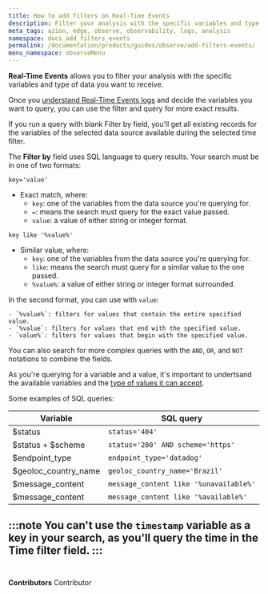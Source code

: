 ```yaml
---
title: How to add filters on Real-Time Events
description: Filter your analysis with the specific variables and type of data you want to receive.
meta_tags: azion, edge, observe, observability, logs, analysis
namespace: docs_add_filters_events
permalink: /documentation/products/guides/observe/add-filters-events/
menu_namespace: observeMenu
---
```


**Real-Time Events** allows you to filter your analysis with the specific variables and type of data you want to receive.

Once you [understand Real-Time Events logs](/en/documentation/products/guides/observe/understand-logs/) and decide the variables you want to query, you can use the filter and query for more exact results.

If you run a query with blank Filter by field, you’ll get all existing records for the variables of the selected data source available during the selected time filter.

The **Filter by** field uses SQL language to query results. Your search must be in one of two formats:

`key='value'`

- Exact match, where:
    - `key`: one of the variables from the data source you're querying for.
    - `=`: means the search must query for the exact value passed.
    - `value`: a value of either string or integer format.

`key like '%value%'`

- Similar value, where:
    - `key`: one of the variables from the data source you're querying for.
    - `like`: means the search must query for a similar value to the one passed.
    - `%value%`: a value of either string or integer format surrounded.

In the second format, you can use with `value`:

    - `%value%`: filters for values that contain the entire specified value.
    - `%value`: filters for values that end with the specified value. 
    - `value%`: filters for values that begin with the specified value.

You can also search for more complex queries with the `AND`, `OR`, and `NOT` notations to combine the fields.

As you're querying for a variable and a value, it's important to undertsand the available variables and the [type of values it can accept](/en/documentation/products/observe/real-time-events/#data-sources).

Some examples of SQL queries:

| Variable | SQL query |
| -------- | --------- |
| $status | `status='404'` |
| $status + $scheme | `status='200' AND scheme='https'` |
| $endpoint_type | `endpoint_type='datadog'` |
| $geoloc_country_name | `geoloc_country_name='Brazil'` |
| $message_content | `message_content like '%unavailable%'` |
| $message_content | `message_content like '%available%'` |

:::note
You can't use the `timestamp` variable as a key in your search, as you'll query the time in the **Time filter** field.
:::
<br /><br />
---


**Contributors** <ContributorList>Contributor</ContributorList>